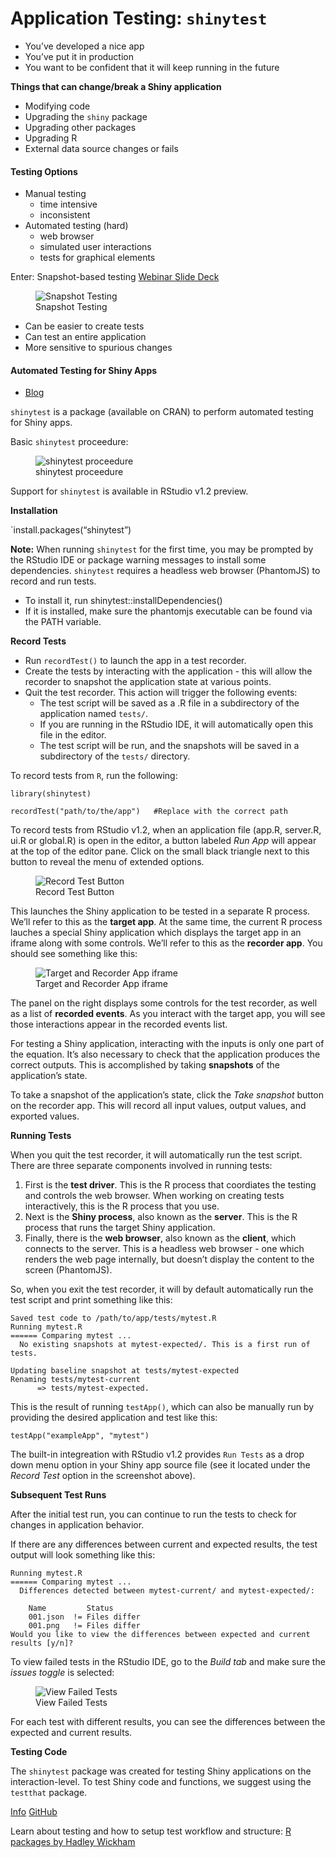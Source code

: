 # Application Testing: `shinytest`

- You've developed a nice app
- You've put it in production
- You want to be confident that it will keep running in the future

**Things that can change/break a Shiny application**

- Modifying code
- Upgrading the `shiny` package
- Upgrading other packages
- Upgrading R
- External data source changes or fails

#### Testing Options

- Manual testing
  - time intensive
  - inconsistent
  
- Automated testing (hard)
  - web browser
  - simulated user interactions
  - tests for graphical elements

Enter: Snapshot-based testing [Webinar Slide Deck](https://github.com/rstudio/webinars/blob/master/48-shinytest/shinytest.pdf)

![Snapshot Testing](imgs/testing/snapshot-testing.png)

- Can be easier to create tests
- Can test an entire application
- More sensitive to spurious changes

#### Automated Testing for Shiny Apps

- [Blog](https://resources.rstudio.com/rstudio-blog/shinytest-automated-testing-for-shiny-apps)

`shinytest` is a package (available on CRAN) to perform automated testing for Shiny apps.

Basic `shinytest` proceedure:

![shinytest proceedure](imgs/testing/testing-proceedure.png)

Support for `shinytest` is available in RStudio v1.2 preview.

**Installation** 

`install.packages("shinytest")

**Note:** When running `shinytest` for the first time, you may be prompted by the RStudio IDE or package warning messages to install some dependencies. `shinytest` requires a headless web browser (PhantomJS) to record and run tests.

- To install it, run shinytest::installDependencies()
- If it is installed, make sure the phantomjs executable can be found via the PATH variable. 

**Record Tests**

- Run `recordTest()` to launch the app in a test recorder. 
- Create the tests by interacting with the application - this will allow the recorder to snapshot the application state at various points.
- Quit the test recorder. This action will trigger the following events:
  - The test script will be saved as a .R file in a subdirectory of the application named `tests/`.
  - If you are running in the RStudio IDE, it will automatically open this file in the editor.
  - The test script will be run, and the snapshots will be saved in a subdirectory of the `tests/` directory.
  
To record tests from `R`, run the following:

```
library(shinytest)

recordTest("path/to/the/app")   #Replace with the correct path
```

To record tests from RStudio v1.2, when an application file (app.R, server.R, ui.R or global.R) is open in the editor, a button labeled _Run App_ will appear at the top of the editor pane. Click on the small black triangle next to this button to reveal the menu of extended options. 

![Record Test Button](imgs/testing/record_test_button.png)

This launches the Shiny application to be tested in a separate R process. We'll refer to this as the **target app**. At the same time, the current R process lauches a special Shiny application which displays the target app in an iframe along with some controls. We'll refer to this as the **recorder app**. You should see something like this:

![Target and Recorder App iframe](imgs/testing/recorder_and_target.png)

The panel on the right displays some controls for the test recorder, as well as a list of **recorded events**. As you interact with the target app, you will see those interactions appear in the recorded events list.

For testing a Shiny application, interacting with the inputs is only one part of the equation. It's also necessary to check that the application produces the correct outputs. This is accomplished by taking **snapshots** of the application's state.

To take a snapshot of the application's state, click the _Take snapshot_ button on the recorder app. This will record all input values, output values, and exported values.

**Running Tests**

When you quit the test recorder, it will automatically run the test script. There are three separate components involved in running tests:

1. First is the **test driver**. This is the R process that coordiates the testing and controls the web browser. When working on creating tests interactively, this is the R process that you use.
2. Next is the **Shiny process**, also known as the **server**. This is the R process that runs the target Shiny application.
3. Finally, there is the **web browser**, also known as the **client**, which connects to the server. This is a headless web browser - one which renders the web page internally, but doesn't display the content to the screen (PhantomJS). 

So, when you exit the test recorder, it will by default automatically run the test script and print something like this:

```
Saved test code to /path/to/app/tests/mytest.R
Running mytest.R 
====== Comparing mytest ...
  No existing snapshots at mytest-expected/. This is a first run of tests.

Updating baseline snapshot at tests/mytest-expected
Renaming tests/mytest-current
      => tests/mytest-expected.
```

This is the result of running `testApp()`, which can also be manually run by providing the desired application and test like this: 

`testApp("exampleApp", "mytest")`

The built-in integreation with RStudio v1.2 provides `Run Tests` as a drop down menu option in your Shiny app source file (see it located under the _Record Test_ option in the screenshot above).

**Subsequent Test Runs**

After the initial test run, you can continue to run the tests to check for changes in application behavior.

If there are any differences between current and expected results, the test output will look something like this:

```
Running mytest.R 
====== Comparing mytest ...
  Differences detected between mytest-current/ and mytest-expected/:

    Name         Status      
    001.json  != Files differ
    001.png   != Files differ
Would you like to view the differences between expected and current results [y/n]? 
```

To view failed tests in the RStudio IDE, go to the _Build tab_ and make sure the _issues toggle_ is selected:

![View Failed Tests](imgs/testing/failed_tests.png)

For each test with different results, you can see the differences between the expected and current results.

**Testing Code**

The `shinytest` package was created for testing Shiny applications on the interaction-level. To test Shiny code and functions, we suggest using the `testthat` package. 

[Info](http://testthat.r-lib.org/)
[GitHub](https://github.com/r-lib/testthat)

Learn about testing and how to setup test workflow and structure: [R packages by Hadley Wickham](http://r-pkgs.had.co.nz/tests.html)

####

